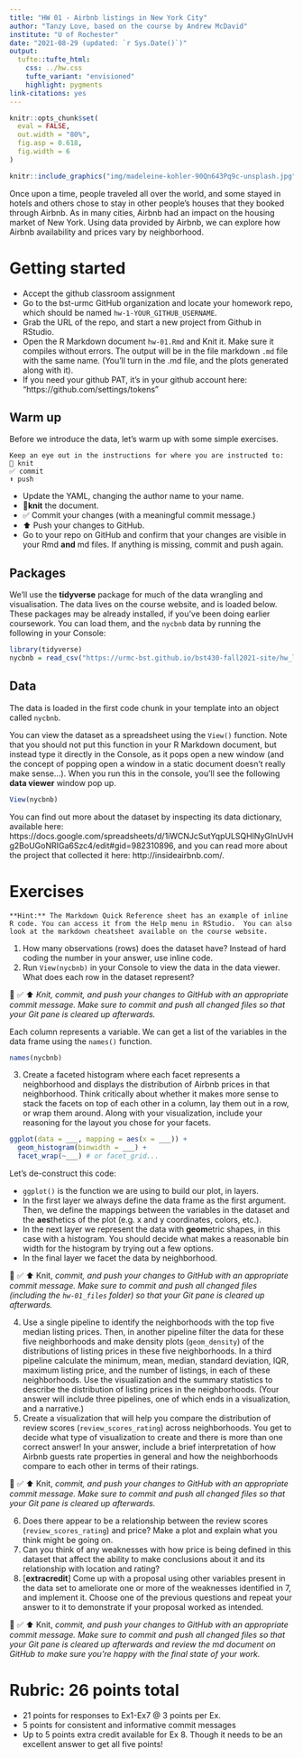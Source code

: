 ```yaml
---
title: "HW 01 - Airbnb listings in New York City"
author: "Tanzy Love, based on the course by Andrew McDavid"
institute: "U of Rochester"
date: "2021-08-29 (updated: `r Sys.Date()`)"
output: 
  tufte::tufte_html:
    css: ../hw.css
    tufte_variant: "envisioned"
    highlight: pygments
link-citations: yes
---
```


```r
knitr::opts_chunk$set(
  eval = FALSE,
  out.width = "80%",
  fig.asp = 0.618,
  fig.width = 6
)
```

```r
knitr::include_graphics("img/madeleine-kohler-90Qn643Pq9c-unsplash.jpg")
```

Once upon a time, people traveled all over the world, and some stayed in hotels and others chose to stay in other people's houses that they booked through Airbnb.
As in many cities, Airbnb had an impact on the housing market of New York.
Using data provided by Airbnb, we can explore how Airbnb availability and prices vary by neighborhood.

# Getting started

*  Accept the github classroom assignment
*  Go to the bst-urmc GitHub organization and locate your homework repo, which should be named `hw-1-YOUR_GITHUB_USERNAME`. 
*  Grab the URL of the repo, and start a new project from Github in RStudio. 
*  Open the R Markdown document `hw-01.Rmd` and Knit it.
Make sure it compiles without errors.
The output will be in the file markdown `.md` file with the same name.  (You'll turn in the .md file, and the plots generated along with it).
*  If you need your github PAT, it's in your github account here: 
"https://github.com/settings/tokens"

## Warm up

Before we introduce the data, let's warm up with some simple exercises.
```marginfigure
Keep an eye out in the instructions for where you are instructed to:
🧶 knit
✅ commit
⬆️ push
```

-   Update the YAML, changing the author name to your name. 
-   🧶**knit** the document.
-   ✅ Commit your changes  (with a meaningful commit message.)
-   ⬆️ Push your changes to GitHub.
-   Go to your repo on GitHub and confirm that your changes are visible in your Rmd **and** md files. If anything is missing, commit and push again.

## Packages

We'll use the **tidyverse** package for much of the data wrangling and visualisation.  The data lives on the course website, and is loaded below.
These packages may be already installed, if you've been doing earlier coursework.
You can load them, and the `nycbnb` data by running the following in your Console:

```r
library(tidyverse)
nycbnb = read_csv("https://urmc-bst.github.io/bst430-fall2021-site/hw_lab_instruction/hw-01-airbnb/data/nylistings.csv")
```

## Data

The data is loaded in the first code chunk in your template into an object called `nycbnb`.

You can view the dataset as a spreadsheet using the `View()` function.
Note that you should not put this function in your R Markdown document, but instead type it directly in the Console, as it pops open a new window (and the concept of popping open a window in a static document doesn't really make sense...).
When you run this in the console, you'll see the following **data viewer** window pop up.

```r
View(nycbnb)
```

You can find out more about the dataset by inspecting its data dictionary, available here: https://docs.google.com/spreadsheets/d/1iWCNJcSutYqpULSQHlNyGInUvHg2BoUGoNRIGa6Szc4/edit#gid=982310896, and you can read more about the project that collected it here: http://insideairbnb.com/.

# Exercises

```marginfigure
**Hint:** The Markdown Quick Reference sheet has an example of inline R code. You can access it from the Help menu in RStudio.  You can also look at the markdown cheatsheet available on the course website.
```

1.  How many observations (rows) does the dataset have? Instead of hard coding the number in your answer, use inline code.
2.  Run `View(nycbnb)` in your Console to view the data in the data viewer. What does each row in the dataset represent?

🧶 ✅ ⬆️ *Knit,* *commit, and push your changes to GitHub with an appropriate commit message. Make sure to commit and push all changed files so that your Git pane is cleared up afterwards.*

Each column represents a variable.
We can get a list of the variables in the data frame using the `names()` function.

```r
names(nycbnb)
```


3.  Create a faceted histogram where each facet represents a neighborhood and displays the distribution of Airbnb prices in that neighborhood. Think critically about whether it makes more sense to stack the facets on top of each other in a column, lay them out in a row, or wrap them around. Along with your visualization, include your reasoning for the layout you chose for your facets.

```r
ggplot(data = ___, mapping = aes(x = ___)) +
  geom_histogram(binwidth = ___) +
  facet_wrap(~___) # or facet_grid...
```

Let's de-construct this code:

-   `ggplot()` is the function we are using to build our plot, in layers.
-   In the first layer we always define the data frame as the first argument. Then, we define the mappings between the variables in the dataset and the **aes**thetics of the plot (e.g. x and y coordinates, colors, etc.).
-   In the next layer we represent the data with **geom**etric shapes, in this case with a histogram. You should decide what makes a reasonable bin width for the histogram by trying out a few options.
-   In the final layer we facet the data by neighborhood.

🧶 ✅ ⬆️ Knit, *commit, and push your changes to GitHub with an appropriate commit message. Make sure to commit and push all changed files (including the `hw-01_files` folder) so that your Git pane is cleared up afterwards.*

4.  Use a single pipeline to identify the neighborhoods with the top five median listing prices. Then, in another pipeline filter the data for these five neighborhoods and make density plots (`geom_density`) of the distributions of listing prices in these five neighborhoods. In a third pipeline calculate the minimum, mean, median, standard deviation, IQR, maximum listing price, and the number of listings, in each of these neighborhoods. Use the visualization and the summary statistics to describe the distribution of listing prices in the neighborhoods. (Your answer will include three pipelines, one of which ends in a visualization, and a narrative.)
5.  Create a visualization that will help you compare the distribution of review scores (`review_scores_rating`) across neighborhoods. You get to decide what type of visualization to create and there is more than one correct answer! In your answer, include a brief interpretation of how Airbnb guests rate properties in general and how the neighborhoods compare to each other in terms of their ratings.

🧶 ✅ ⬆️ Knit, *commit, and push your changes to GitHub with an appropriate commit message. Make sure to commit and push all changed files so that your Git pane is cleared up afterwards.*

6.  Does there appear to be a relationship between the review scores (`review_scores_rating`) and price?  Make a plot and explain what you think might be going on.
7.   Can you think of any weaknesses with how price is being defined in this dataset that affect the ability to make conclusions about it and its relationship with location and rating?  
8.  [**extracredit**] Come up with a proposal using other variables present in the data set to ameliorate one or more of the weaknesses identified in 7, and implement it.  Choose one of the previous questions and repeat your answer to it to demonstrate if your proposal worked as intended.

🧶 ✅ ⬆️ Knit, *commit, and push your changes to GitHub with an appropriate commit message. Make sure to commit and push all changed files so that your Git pane is cleared up afterwards and review the md document on GitHub to make sure you're happy with the final state of your work.*

# Rubric: 26 points total

* 21 points for responses to Ex1-Ex7 @ 3 points per Ex.
* 5 points for consistent and informative commit messages
* Up to 5 points extra credit available for Ex 8.  Though it needs to be an excellent answer to get all five points!
